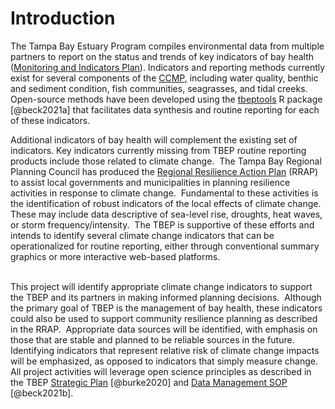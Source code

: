# Introduction

The Tampa Bay Estuary Program compiles environmental data from multiple partners to report on the status and trends of key indicators of bay health ([Monitoring and Indicators Plan](https://drive.google.com/file/d/1H8_zpDT56m6fEGDlRNbRRoE3-tHYF7lH/view)). Indicators and reporting methods currently exist for several components of the [CCMP](https://indd.adobe.com/view/cf7b3c48-d2b2-4713-921c-c2a0d4466632), including water quality, benthic and sediment condition, fish communities, seagrasses, and tidal creeks. Open-source methods have been developed using the [tbeptools](https://tbep-tech.github.io/tbeptools) R package [@beck2021a] that facilitates data synthesis and routine reporting for each of these indicators.

Additional indicators of bay health will complement the existing set of indicators. Key indicators currently missing from TBEP routine reporting products include those related to climate change.  The Tampa Bay Regional Planning Council has produced the [Regional Resilience Action Plan](https://tbrpc.org/resiliency-planning/rrap/) (RRAP) to assist local governments and municipalities in planning resilience activities in response to climate change.  Fundamental to these activities is the identification of robust indicators of the local effects of climate change.  These may include data descriptive of sea-level rise, droughts, heat waves, or storm frequency/intensity.  The TBEP is supportive of these efforts and intends to identify several climate change indicators that can be operationalized for routine reporting, either through conventional summary graphics or more interactive web-based platforms.

\
This project will identify appropriate climate change indicators to support the TBEP and its partners in making informed planning decisions.  Although the primary goal of TBEP is the management of bay health, these indicators could also be used to support community resilience planning as described in the RRAP.  Appropriate data sources will be identified, with emphasis on those that are stable and planned to be reliable sources in the future.  Identifying indicators that represent relative risk of climate change impacts will be emphasized, as opposed to indicators that simply measure change.  All project activities will leverage open science principles as described in the TBEP [Strategic Plan](https://drive.google.com/file/d/11xohuoaHDxNHRqgXoOHdI37FpWvac_rn/view?usp=sharing) [@burke2020] and [Data Management SOP](https://tbep-tech.github.io/data-management-sop/) [@beck2021b].
